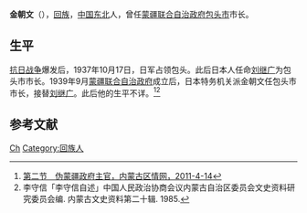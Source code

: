 {{Infobox_Person
| name =金朝文
|image=
| caption=
|box_width=170px
|occupation= 政治人物
| period =20世纪
|birth_name=
| other_names =
| Sex =男
|birth_date=?
|birth_place={{QIN}}东北
|death_date= ?
|death_place=?
| nationality ={{ROC}}
| residence =
| party =
| religion =
| spouse = 
| relatives =
|education=
| past =[[蒙疆联合自治政府|蒙疆联合自治政府]][[包头市|包头市]]市长
| work =
|awards= 
}}
'''金朝文'''（{{bd|?||?|}}），[[回族|回族]]，[[中国东北|中国东北]]人，曾任[[蒙疆联合自治政府|蒙疆联合自治政府]][[包头市|包头市]]市长。

==生平==
[[抗日战争|抗日战争]]爆发后，1937年10月17日，日军占领包头。此后日本人任命[[刘继广|刘继广]]为包头市市长。1939年9月[[蒙疆联合自治政府|蒙疆联合自治政府]]成立后，日本特务机关派金朝文任包头市市长，接替[[刘继广|刘继广]]。此后他的生平不详。<ref>[http://bgw012027.chinaw3.com/fagui/ShowArticle.asp?ArticleID=5384 第二节　伪蒙疆政府主官，内蒙古区情网，2011-4-14]{{dead link|date=十一月 2017 |bot=InternetArchiveBot }}</ref><ref>李守信「李守信自述」中国人民政治协商会议内蒙古自治区委员会文史资料研究委员会编. 内蒙古文史资料第二十辑. 1985.</ref>

==参考文献==
{{reflist}}

{{包头市市长|伪}}
{{DEFAULTSORT:Jin金}}
[[Category:金姓|Ch]]
[[Category:回族人|Category:回族人]]